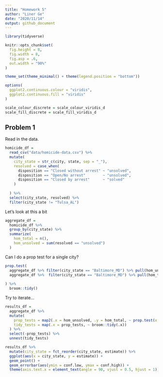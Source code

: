 ```yaml
---
title: "Homework 5"
author: "Liner Ge"
date: "2020/11/14"
output: github_document
---
```


```r
library(tidyverse)

knitr::opts_chunk$set(
  fig.height = 8,
  fig.width = 8,
  fig.asp = .6,
  out.width = "90%"
)

theme_set(theme_minimal() + theme(legend.position = "bottom"))

options(
  ggplot2.continuous.colour = "viridis",
  ggplot2.continuous.fill = "viridis"
)

scale_colour_discrete = scale_colour_viridis_d
scale_fill_discrete = scale_fill_viridis_d
```

## Problem 1

Read in the data.
```r
homicide_df = 
  read_csv("data/homicide-data.csv") %>% 
  mutate(
    city_state = str_c(city, state, sep = "_"),
    resolved = case_when(
      disposition == "Closed without arrest" ~ "unsolved",
      disposition == "Open/No arrest"        ~ "unsolved",
      disposition == "Closed by arrest"      ~ "solved"
    )
    
  ) %>% 
  select(city_state, resolved) %>% 
  filter(city_state != "Tulsa_AL")
```

Let's look at this a bit

```r
aggregate_df =
  homicide_df %>% 
  group_by(city_state) %>% 
  summarize(
    hom_total = n(),
    hom_unsolved = sum(resolved == "unsolved")
  )

```

Can I do a prop test for a single city?

```r
prop.test(
  aggregate_df %>% filter(city_state == "Baltimore_MD") %>% pull(hom_unsolved),
  aggregate_df %>%  filter(city_state == "Baltimore_MD") %>% pull(hom_total)
  
) %>% 
  broom::tidy()

```

Try to iterate...

```r
results_df = 
  aggregate_df %>% 
  mutate(
    prop_tests = map2(.x = hom_unsolved, .y = hom_total, ~ prop.test(x = .x, n = .y)),
    tidy_tests = map(.x = prop_tests, ~ broom::tidy(.x))
  ) %>% 
  select(-prop_tests) %>% 
  unnest(tidy_tests)
```

```r
results_df %>% 
  mutate(city_state = fct_reorder(city_state, estimate)) %>% 
  ggplot(aes(x = city_state, y = estimate)) +
  geom_point() +
  geom_errorbar(aes(ymin = conf.low, ymax = conf.high)) +
  theme(axis.text.x = element_text(angle = 90, vjust = 0.5, hjust = 1))

```

